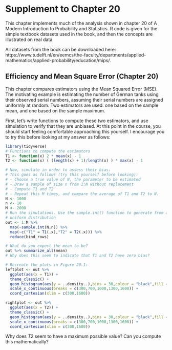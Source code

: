 # Supplement to Chapter 20

This chapter implements much of the analysis shown in chapter 20 of 
A Modern Introduction to Probability and Statistics. R code is given for the
simple textbook datasets used in the book, and then the concepts are
illustrated on real data.

All datasets from the book can be downloaded here: https://www.tudelft.nl/en/eemcs/the-faculty/departments/applied-mathematics/applied-probability/education/mips/.

## Efficiency and Mean Square Error (Chapter 20)

This chapter compares estimators using the Mean Squared Error (MSE). The 
motivating example is estimating the number of German tanks using their
observed serial numbers, assuming their serial numbers are assigned uniformly
at random. Two estimators are used: one based on the sample mean, and one based
on the sample maximum.

First, let's write functions to compute these two estimators, and use simulation
to verify that they are unbiased. At this point in the course, you should start
feeling comfortable approaching this yourself. I encourage you to try this before
looking at my answer as follows:

```r
library(tidyverse)
# Functions to compute the estimators
T1 <- function(x) 2 * mean(x) - 1
T2 <- function(x) ( (length(x) + 1)/length(x) ) * max(x) - 1

# Now, simulate in order to assess their bias.
# This goes as follows (try this yourself before looking):
# - Choose a true value of N, the parameter to be estimated
# - Draw a sample of size n from 1:N without replacement
# - Compute T1 and T2
# - Repeat this M times, and compare the average of T1 and T2 to N.
N <- 1000
n <- 10
M <- 2000
# Run the simulations. Use the sample.int() function to generate from a DISCRETE
# uniform distribution
out <- 1:M %>%
  map(~sample.int(N,n)) %>%
  map(~c("T1" = T1(.x),"T2" = T2(.x))) %>%
  reduce(bind_rows)

# What do you expect the mean to be?
out %>% summarize_all(mean)
# Why does this seem to indicate that T1 and T2 have zero bias?

# Recreate the plots in Figure 20.1:
leftplot <- out %>%
  ggplot(aes(x = T1)) +
  theme_classic() + 
  geom_histogram(aes(y = ..density..),bins = 30,colour = "black",fill = "transparent") +
  scale_x_continuous(breaks = c(300,700,1000,1300,1600)) +
  coord_cartesian(xlim = c(300,1600))

rightplot <- out %>%
  ggplot(aes(x = T2)) +
  theme_classic() + 
  geom_histogram(aes(y = ..density..),bins = 30,colour = "black",fill = "transparent") +
  scale_x_continuous(breaks = c(300,700,1000,1300,1600)) +
  coord_cartesian(xlim = c(300,1600))
```

Why does $T2$ seem to have a maximum possible value? Can you compute this mathematically?




